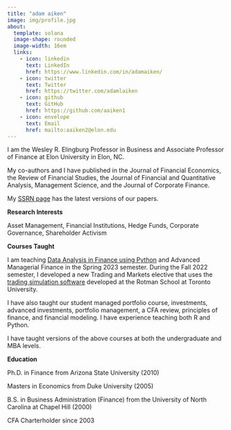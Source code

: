 ```yaml
---
title: "adam aiken"
image: img/profile.jpg
about: 
  template: solana
  image-shape: rounded
  image-width: 16em
  links:
    - icon: linkedin 
      text: LinkedIn
      href: https://www.linkedin.com/in/adamaiken/
    - icon: twitter 
      text: Twitter
      href: https://twitter.com/adamlaiken
    - icon: github 
      text: GitHub
      href: https://github.com/aaiken1
    - icon: envelope 
      text: Email
      href: mailto:aaiken2@elon.edu
---
```


I am the Wesley R. Elingburg Professor in Business and Associate Professor of Finance at Elon University in Elon, NC.

My co-authors and I have published in the Journal of Financial Economics, the Review of Financial Studies, the Journal of Financial and Quantitative Analysis, Management Science, and the Journal of Corporate Finance. 

My [SSRN page](https://papers.ssrn.com/sol3/cf_dev/AbsByAuth.cfm?per_id=665822) has the latest versions of our papers.

**Research Interests** 

Asset Management, Financial Institutions, Hedge Funds, Corporate Governance, Shareholder Activism

**Courses Taught** 

I am teaching [Data Analysis in Finance using Python](https://aaiken1.github.io/fin-data-analysis-text/intro.html) and Advanced Managerial Finance in the Spring 2023 semester. During the Fall 2022 semester, I developed a new Trading and Markets elective that uses the [trading simulation software](https://inside.rotman.utoronto.ca/financelab/rit/) developed at the Rotman School at Toronto University. 

I have also taught our student managed portfolio course, investments, advanced investments, portfolio management, a CFA review, principles of finance, and financial modeling. I have experience teaching both R and Python. 

I have taught versions of the above courses at both the undergraduate and MBA levels. 

**Education**

Ph.D. in Finance from Arizona State University (2010)

Masters in Economics from Duke University (2005)

B.S. in Business Administration (Finance) from the University of North Carolina at Chapel Hill (2000)

CFA Charterholder since 2003

